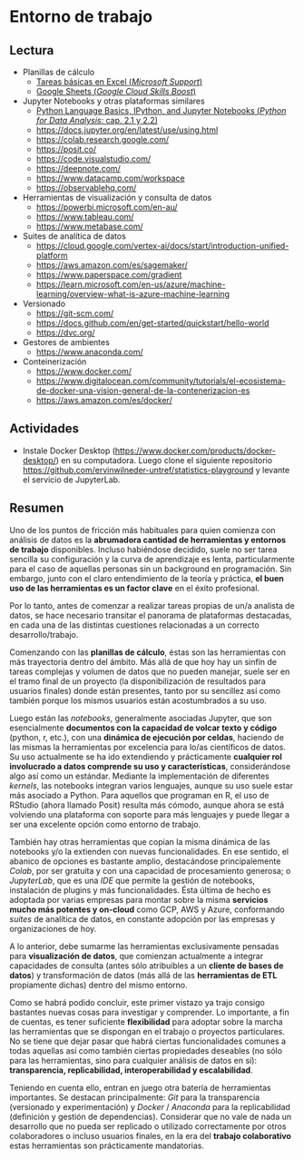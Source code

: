# Entorno de trabajo

## Lectura

- Planillas de cálculo
    - [Tareas básicas en Excel (_Microsoft Support_)](https://support.microsoft.com/es-es/office/tareas-b%C3%A1sicas-en-excel-dc775dd1-fa52-430f-9c3c-d998d1735fca)
    - [Google Sheets (_Google Cloud Skills Boost_)](https://www.cloudskillsboost.google/course_templates/196)

- Jupyter Notebooks y otras plataformas similares
    - [Python Language Basics, IPython, and Jupyter Notebooks (_Python for Data Analysis_: cap. 2.1 y 2.2)](https://wesmckinney.com/book/python-basics.html)
    - <https://docs.jupyter.org/en/latest/use/using.html>
    - <https://colab.research.google.com/>
    - <https://posit.co/>
    - <https://code.visualstudio.com/>
    - <https://deepnote.com/>
    - <https://www.datacamp.com/workspace>
    - <https://observablehq.com/>

- Herramientas de visualización y consulta de datos
    - <https://powerbi.microsoft.com/en-au/>
    - <https://www.tableau.com/>
    - <https://www.metabase.com/>

- Suites de analítica de datos
    - <https://cloud.google.com/vertex-ai/docs/start/introduction-unified-platform>
    - <https://aws.amazon.com/es/sagemaker/>
    - <https://www.paperspace.com/gradient>
    - <https://learn.microsoft.com/en-us/azure/machine-learning/overview-what-is-azure-machine-learning>

- Versionado
    - <https://git-scm.com/>
    - <https://docs.github.com/en/get-started/quickstart/hello-world>
    - <https://dvc.org/>

- Gestores de ambientes
    - <https://www.anaconda.com/>

- Conteinerización
    - <https://www.docker.com/>
    - <https://www.digitalocean.com/community/tutorials/el-ecosistema-de-docker-una-vision-general-de-la-contenerizacion-es>
    - <https://aws.amazon.com/es/docker/>

## Actividades

- Instale Docker Desktop (<https://www.docker.com/products/docker-desktop/>) en su computadora. Luego clone el siguiente repositorio <https://github.com/ervinwilneder-untref/statistics-playground> y levante el servicio de JupyterLab.

## Resumen

Uno de los puntos de fricción más habituales para quien comienza con análisis de datos es la **abrumadora cantidad de herramientas y entornos de trabajo** disponibles. Incluso habiéndose decidido, suele no ser tarea sencilla su configuración y la curva de aprendizaje es lenta, particularmente para el caso de aquellas personas sin un background en programación. Sin embargo, junto con el claro entendimiento de la teoría y práctica, **el buen uso de las herramientas es un factor clave** en el éxito profesional. 

Por lo tanto, antes de comenzar a realizar tareas propias de un/a analista de datos, se hace necesario transitar el panorama de plataformas destacadas, en cada una de las distintas cuestiones relacionadas a un correcto desarrollo/trabajo.

Comenzando con las **planillas de cálculo**, éstas son las herramientas con más trayectoria dentro del ámbito. Más allá de que hoy hay un sinfín de tareas complejas y volumen de datos que no pueden manejar, suele ser en el tramo final de un proyecto (la disponibilización de resultados para usuarios finales) donde están presentes, tanto por su sencillez así como también porque los mismos usuarios están acostumbrados a su uso.

Luego están las _notebooks_, generalmente asociadas Jupyter, que son esencialmente **documentos con la capacidad de volcar texto y código** (python, r, etc.), con una **dinámica de ejecución por celdas**, haciendo de las mismas la herramientas por excelencia para lo/as científicos de datos. Su uso actualmente se ha ido extendiendo y prácticamente **cualquier rol involucrado a datos comprende su uso y características**, considerándose algo así como un estándar. Mediante la implementación de diferentes _kernels_, las notebooks integran varios lenguajes, aunque su uso suele estar más asociado a Python. Para aquellos que programan en R, el uso de RStudio (ahora llamado Posit) resulta más cómodo, aunque ahora se está volviendo una plataforma con soporte para más lenguajes y puede llegar a ser una excelente opción como entorno de trabajo.

También hay otras herramientas que copian la misma dinámica de las notebooks y/o la extienden con nuevas funcionalidades. En ese sentido, el abanico de opciones es bastante amplio, destacándose principalemente _Colab_, por ser gratuita y con una capacidad de procesamiento generosa; o _JupyterLab_, que es una _IDE_ que permite la gestión de notebooks, instalación de plugins y más funcionalidades. Ésta última de hecho es adoptada por varias empresas para montar sobre la misma **servicios mucho más potentes y on-cloud** como GCP, AWS y Azure, conformando _suites_ de analítica de datos, en constante adopción por las empresas y organizaciones de hoy.

A lo anterior, debe sumarme las herramientas exclusivamente pensadas para **visualización de datos**, que comienzan actualmente a integrar capacidades de consulta (antes sólo atribuibles a un **cliente de bases de datos**) y transformación de datos (más allá de las **herramientas de ETL** propiamente dichas) dentro del mismo entorno.

Como se habrá podido concluir, este primer vistazo ya trajo consigo bastantes nuevas cosas para investigar y comprender. Lo importante, a fin de cuentas, es tener suficiente **flexibilidad** para adoptar sobre la marcha las herramientas que se dispongan en el trabajo o proyectos particulares. No se tiene que dejar pasar que habrá ciertas funcionalidades comunes a todas aquellas así como también ciertas propiedades deseables (no sólo para las herramientas, sino para cualquier análisis de datos en sí): **transparencia, replicabilidad, interoperabilidad y escalabilidad**.

Teniendo en cuenta ello, entran en juego otra batería de herramientas importantes. Se destacan principalmente: _Git_ para la transparencia (versionado y experimentación) y _Docker_ / _Anaconda_ para la replicabilidad (definición y gestión de dependencias). Considerar que no vale de nada un desarrollo que no pueda ser replicado o utilizado correctamente por otros colaboradores o incluso usuarios finales, en la era del **trabajo colaborativo** estas herramientas son prácticamente mandatorias.


